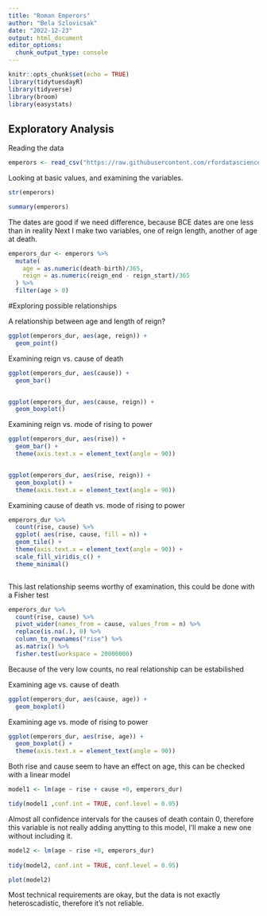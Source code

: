 ```yaml
---
title: "Roman Emperors"
author: "Bela Szlovicsak"
date: "2022-12-23"
output: html_document
editor_options: 
  chunk_output_type: console
---
```


```r
knitr::opts_chunk$set(echo = TRUE)
library(tidytuesdayR)
library(tidyverse)
library(broom)
library(easystats)

```

## Exploratory Analysis

Reading the data

```r
emperors <- read_csv("https://raw.githubusercontent.com/rfordatascience/tidytuesday/master/data/2019/2019-08-13/emperors.csv")

```


Looking at basic values, and examining the variables.

```r
str(emperors)

summary(emperors)

```

The dates are good if we need difference, because BCE dates are one less than in reality
Next I make two variables, one of reign length, another of age at death.

```r
emperors_dur <- emperors %>% 
  mutate(
    age = as.numeric(death-birth)/365,
    reign = as.numeric(reign_end - reign_start)/365
  ) %>% 
  filter(age > 0)

```

#Exploring possible relationships

 A relationship between age and length of reign?
```r
ggplot(emperors_dur, aes(age, reign)) +
  geom_point()

```

Examining reign vs. cause of death 
```r
ggplot(emperors_dur, aes(cause)) +
  geom_bar()


ggplot(emperors_dur, aes(cause, reign)) +
  geom_boxplot() 
```


Examining reign vs. mode of rising to power 

```r
ggplot(emperors_dur, aes(rise)) +
  geom_bar() +
  theme(axis.text.x = element_text(angle = 90))


ggplot(emperors_dur, aes(rise, reign)) +
  geom_boxplot() +
  theme(axis.text.x = element_text(angle = 90))
```

Examining cause of death vs. mode of rising to power
```r
emperors_dur %>% 
  count(rise, cause) %>% 
  ggplot( aes(rise, cause, fill = n)) +
  geom_tile() +
  theme(axis.text.x = element_text(angle = 90)) +
  scale_fill_viridis_c() +
  theme_minimal()



```

This last relationship seems worthy of examination, this could be done with a Fisher test

```r
emperors_dur %>% 
  count(rise, cause) %>% 
  pivot_wider(names_from = cause, values_from = n) %>%
  replace(is.na(.), 0) %>%
  column_to_rownames("rise") %>% 
  as.matrix() %>% 
  fisher.test(workspace = 20000000)

```

Because of the very low counts, no real relationship can be estabilished



Examining age vs. cause of death
```r
 



ggplot(emperors_dur, aes(cause, age)) +
  geom_boxplot() 

```


Examining age vs. mode of rising to power 

```r


ggplot(emperors_dur, aes(rise, age)) +
  geom_boxplot() +
  theme(axis.text.x = element_text(angle = 90))

```

Both rise and cause seem to have an effect on age, this can be checked with a linear model
  
```r
model1 <- lm(age ~ rise + cause +0, emperors_dur) 

tidy(model1 ,conf.int = TRUE, conf.level = 0.95)

```

Almost all confidence intervals for the causes of death contain 0, therefore this variable is not really adding anytting to this model, I'll make a new one without including it.


```r
model2 <- lm(age ~ rise +0, emperors_dur)
  
tidy(model2, conf.int = TRUE, conf.level = 0.95)

plot(model2)

```

Most technical requirements are okay, but the data is not exactly heteroscadistic, therefore it's not reliable.

